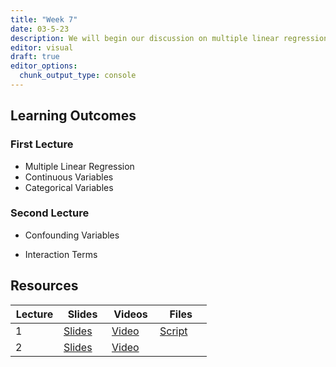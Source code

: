 ```yaml
---
title: "Week 7"
date: 03-5-23
description: We will begin our discussion on multiple linear regression.
editor: visual
draft: true
editor_options: 
  chunk_output_type: console
---
```


## Learning Outcomes

### First Lecture

-   Multiple Linear Regression
-   Continuous Variables
-   Categorical Variables

### Second Lecture

-   Confounding Variables

-   Interaction Terms

## Resources

| Lecture | Slides                                                    | Videos                                | Files                                                             |
|------------------|------------------|------------------|-------------------|
| 1       | [Slides](https://m408.inqs.info/lectures/lecture_13.html) | [Video](https://youtu.be/b9W-hul6kLs) | [Script](https://m408.inqs.info/files/r_scripts/class_13.nb.html) |
| 2       | [Slides](https://m408.inqs.info/lectures/lecture_14.html) | [Video](https://youtu.be/V-bmz22LL8w) |                                                                   |
